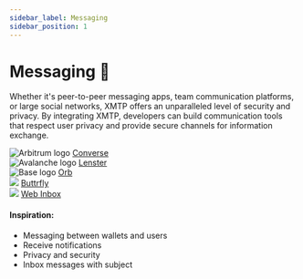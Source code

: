 ```yaml
---
sidebar_label: Messaging
sidebar_position: 1
---
```



# Messaging 💬

Whether it's peer-to-peer messaging apps, team communication platforms, or large social networks, XMTP offers an unparalleled level of security and privacy. By integrating XMTP, developers can build communication tools that respect user privacy and provide secure channels for information exchange.

<div class="chain-list">
  <div class="chain-item">
    <img src={converse} style={{ width: "100px" }} alt="Arbitrum logo" />
    <a href="https://getconverse.app//">Converse</a>
  </div>
  <div class="chain-item">
    <img src={lenster} style={{ width: "100px" }} alt="Avalanche logo" />
    <a href="https://lenster.xyz/">Lenster</a>
  </div>
  <div class="chain-item">
    <img src={orb} style={{ width: "100px" }} alt="Base logo" />
    <a href="https://orb.ac/">Orb</a>
  </div>
  <div class="chain-item">
    <img src={buttrfly} style={{ width: "100px" }} />
    <a href="https://buttrfly.app/">Buttrfly</a>
  </div>
  <div class="chain-item">
    <img src={webinbox} style={{ width: "100px" }} />
    <a href="https://xmtp.chat/">Web Inbox</a>
  </div>
</div>

#### Inspiration:

- Messaging between wallets and users
- Receive notifications
- Privacy and security
- Inbox messages with subject
